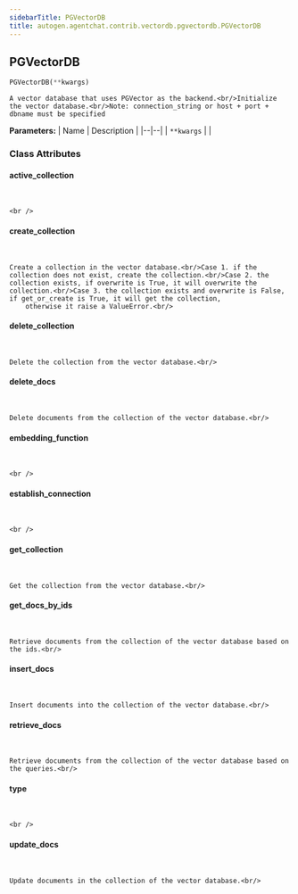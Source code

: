 ```yaml
---
sidebarTitle: PGVectorDB
title: autogen.agentchat.contrib.vectordb.pgvectordb.PGVectorDB
---
```

<h2 id="autogen.agentchat.contrib.vectordb.pgvectordb.PGVectorDB" class="doc doc-heading">
    <code class="doc-symbol doc-symbol-heading doc-symbol-class"></code>
    <span class="doc doc-object-name doc-class-name">PGVectorDB</span>
</h2>

```python
PGVectorDB(**kwargs)
```

    A vector database that uses PGVector as the backend.<br/>Initialize the vector database.<br/>Note: connection_string or host + port + dbname must be specified

<b>Parameters:</b>
| Name | Description |
|--|--|
| `**kwargs` |  |

### Class Attributes

<code class="doc-symbol doc-symbol-heading doc-symbol-attribute"></code>
#### active_collection
<br />

    <br />

<code class="doc-symbol doc-symbol-heading doc-symbol-attribute"></code>
#### create_collection
<br />

    Create a collection in the vector database.<br/>Case 1. if the collection does not exist, create the collection.<br/>Case 2. the collection exists, if overwrite is True, it will overwrite the collection.<br/>Case 3. the collection exists and overwrite is False, if get_or_create is True, it will get the collection,
        otherwise it raise a ValueError.<br/>

<code class="doc-symbol doc-symbol-heading doc-symbol-attribute"></code>
#### delete_collection
<br />

    Delete the collection from the vector database.<br/>

<code class="doc-symbol doc-symbol-heading doc-symbol-attribute"></code>
#### delete_docs
<br />

    Delete documents from the collection of the vector database.<br/>

<code class="doc-symbol doc-symbol-heading doc-symbol-attribute"></code>
#### embedding_function
<br />

    <br />

<code class="doc-symbol doc-symbol-heading doc-symbol-attribute"></code>
#### establish_connection
<br />

    <br />

<code class="doc-symbol doc-symbol-heading doc-symbol-attribute"></code>
#### get_collection
<br />

    Get the collection from the vector database.<br/>

<code class="doc-symbol doc-symbol-heading doc-symbol-attribute"></code>
#### get_docs_by_ids
<br />

    Retrieve documents from the collection of the vector database based on the ids.<br/>

<code class="doc-symbol doc-symbol-heading doc-symbol-attribute"></code>
#### insert_docs
<br />

    Insert documents into the collection of the vector database.<br/>

<code class="doc-symbol doc-symbol-heading doc-symbol-attribute"></code>
#### retrieve_docs
<br />

    Retrieve documents from the collection of the vector database based on the queries.<br/>

<code class="doc-symbol doc-symbol-heading doc-symbol-attribute"></code>
#### type
<br />

    <br />

<code class="doc-symbol doc-symbol-heading doc-symbol-attribute"></code>
#### update_docs
<br />

    Update documents in the collection of the vector database.<br/>